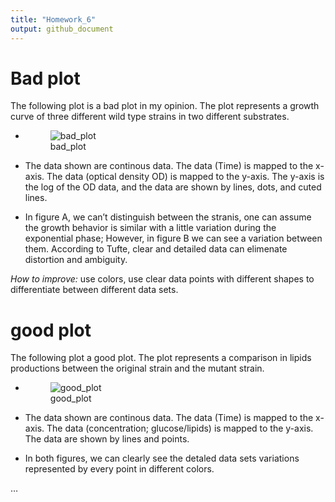 ```yaml
---
title: "Homework_6"
output: github_document
---
```




# Bad plot

The following plot is a bad plot in my opinion. The plot represents a growth curve of three different wild type strains in two different substrates.


- ![bad_plot](https://github.com/alnajada/MICR_475/bad_plot.png?raw=true)


- The data shown are continous data. The data (Time) is mapped to the x-axis. The data (optical density OD) is mapped to the y-axis. The y-axis is the log of the OD data, and the data are shown by lines, dots, and cuted lines.

- In figure A, we can't distinguish between the stranis, one can assume the growth behavior is similar with a little variation during the exponential phase; However, in figure B we can see a variation between them. According to Tufte, clear and detailed data can elimenate distortion and ambiguity.

_How to improve:_ use colors, use clear data points with different shapes to differentiate between different data sets.




# good plot

The following plot a good plot. The plot represents a comparison in lipids productions between the original strain and the mutant strain. 


- ![good_plot](https://github.com/alnajada/MICR_475/good_plot.png?raw=true)


- The data shown are continous data. The data (Time) is mapped to the x-axis. The data (concentration; glucose/lipids) is mapped to the y-axis. The data are shown by lines and points.

- In both figures, we can clearly see the detaled data sets variations represented by every point in different colors.

...